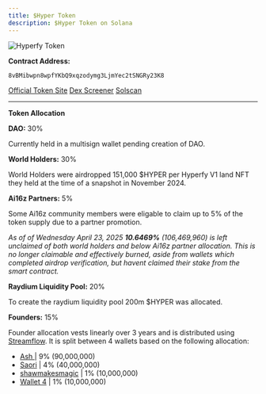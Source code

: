```yaml
---
title: $Hyper Token
description: $Hyper Token on Solana
---
```


<img src="/assets/circle.webp" alt="Hyperfy Token" className="token-image"/>

**Contract Address:**
```sh frame="none"
8vBMibwpn8wpfYKbQ9xqzodymg3LjmYec2tSNGRy23K8

```

<div className="page-nav-bar">
    <a href="https://token.hyperfy.xyz/" className="button-link">Official Token Site</a>
    <a href="https://dexscreener.com/solana/cs94de2znqtyxcftfdfpsejkphbdsvzevkhloykmx7ge" className="button-link">Dex Screener</a>
    <a href="https://solscan.io/token/8vBMibwpn8wpfYKbQ9xqzodymg3LjmYec2tSNGRy23K8" className="button-link">Solscan</a>
    
</div>


---

**Token Allocation**


**DAO:** 30%

Currently held in a multisign wallet pending creation of DAO.

**World Holders:** 30%

World Holders were airdropped 151,000 $HYPER per Hyperfy V1 land NFT they held at the time of a snapshot in November 2024.

**Ai16z Partners:** 5%

Some Ai16z community members were eligable to claim up to 5% of the token supply due to a partner promotion.

*As of of Wednesday April 23, 2025 **10.6469%** (106,469,960) is left unclaimed of both world holders and below Ai16z partner allocation. This is no longer claimable and effectively burned, aside from wallets which completed airdrop verification, but havent claimed their stake from the smart contract.*

**Raydium Liquidity Pool:** 20%

To create the raydium liquidity pool 200m $HYPER was allocated.

**Founders:** 15%

Founder allocation vests linearly over 3 years and is distributed using [Streamflow](https://streamflow.finance/). It is split between 4 wallets based on the following allocation:

- [Ash ](https://solscan.io/account/GqwutjkMRi1xUEQde4oRqPxAgKwxxCi4KT9JWKFpRRCV) |  9% (90,000,000) 
- [Saori](https://solscan.io/account/G9D7mTuvs9x2fwavoX1PH84AQSZZP8RjVnbAW1d52DCx) | 4% (40,000,000)
- [shawmakesmagic](https://solscan.io/account/AhjcwxzKcvFQeCzdr5AQ3HbVy9eJKt6sh4v6QqnEmDYw) | 1% (10,000,000)
- [Wallet 4](https://solscan.io/account/8PhE8JvTaHFQbSWgSxGeiS4KA66xP4D3qDpzYm6yGVXb) | 1% (10,000,000)